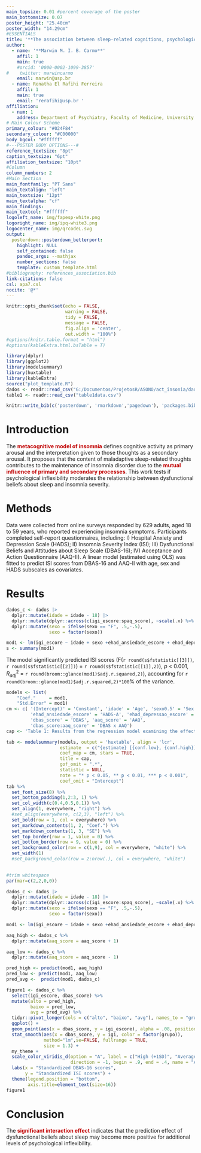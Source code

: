 ```yaml
---
main_topsize: 0.01 #percent coverage of the poster
main_bottomsize: 0.07
poster_height: "25.40cm" 
poster_width: "14.29cm"
#ESSENTIALS
title: '**The association between sleep-related cognitions, psychological flexibility, and insomnia symptoms**'
author:
  - name: '**Marwin M. I. B. Carmo**'
    affil: 1
    main: true
    #orcid: '0000-0002-1099-3857'
#    twitter: marwincarmo 
    email: marwin@usp.br
  - name: Renatha El Rafihi Ferreira
    affil: 1
    main: true
    email: 'rerafihi@usp.br '
affiliation:
  - num: 1
    address: Department of Psychiatry, Faculty of Medicine, University of São Paulo, Brazil
# Main Colour Scheme
primary_colour: "#024F84"
secondary_colour: "#C00000"
body_bgcol: "#ffffff"
#---POSTER BODY OPTIONS---#
reference_textsize: "8pt"
caption_textsize: "6pt"
affiliation_textsize: "10pt"
#Column
column_numbers: 2
#Main Section
main_fontfamily: "PT Sans"
main_textalign: "left"
main_textsize: "12pt"
main_textalpha: "cf"
main_findings:
main_textcol: "#ffffff"
logoleft_name: img/fapesp-white.png
logoright_name: img/ipq-white3.png
logocenter_name: img/qrcodeL.svg
output: 
  posterdown::posterdown_betterport:
    highlight: NULL
    self_contained: false
    pandoc_args: --mathjax
    number_sections: false
    template: custom_template.html
#bibliography: references_association.bib
link-citations: false
csl: apa7.csl
nocite: '@*'
---
```


```r
knitr::opts_chunk$set(echo = FALSE,
                      warning = FALSE,
                      tidy = FALSE,
                      message = FALSE,
                      fig.align = 'center',
                      out.width = "100%")
#options(knitr.table.format = "html") 
#options(kableExtra.html.bsTable = T)
```

```r
library(dplyr)
library(ggplot2)
library(modelsummary)
library(huxtable)
library(kableExtra)
source("plot_template.R")
dados <- readr::read_csv("G:/Documentos/ProjetosR/ASONO/act_insonia/dados/base_arrumada_1409.csv")
table1 <- readr::read_csv("table1data.csv")
```

```r
knitr::write_bib(c('posterdown', 'rmarkdown','pagedown'), 'packages.bib')
```

# Introduction

The <b><span style="color: #C00000;">metacognitive model of insomnia</b></span> defines cognitive activity as primary arousal and the interpretation given to those thoughts as a secondary arousal. It proposes that the content of maladaptive sleep-related thoughts contributes to the maintenance of insomnia disorder due to the  <b><span style="color: #C00000;">mutual influence of primary and secondary processes</b></span>. This work tests if psychological inflexibility moderates the relationship between dysfunctional beliefs about sleep and insomnia severity.

# Methods

Data were collected from online surveys responded by 629 adults, aged 18 to 59 years, who reported experiencing insomnia symptoms. Participants completed self-report questionnaires, including: I) Hospital Anxiety and Depression Scale (HADS); II) Insomnia Severity Index (ISI); III) Dysfunctional Beliefs and Attitudes about Sleep Scale (DBAS-16); IV) Acceptance and Action Questionnaire (AAQ-II). A linear model (estimated using OLS) was fitted to predict ISI scores from DBAS-16 and AAQ-II with age, sex and HADS subscales as covariates.

# Results

```r
dados_c <- dados |> 
  dplyr::mutate(idade = idade - 18) |> 
  dplyr::mutate(dplyr::across(c(igi_escore:spaq_score), ~scale(.x) %>% as.vector)) %>% 
  dplyr::mutate(sexo = ifelse(sexo == "F", .5,-.5),
                sexo = factor(sexo))

mod1 <- lm(igi_escore ~ idade + sexo +ehad_ansiedade_escore + ehad_depressao_escore + dbas_score*aaq_score, data = dados_c)
s <- summary(mod1)
```

The model significantly predicted ISI scores (F(`r round(s$fstatistic[[3]])`, `r round(s$fstatistic[[2]])`) = `r round(s$fstatistic[[1]],2)`), *p* < 0.001, $R^2_{adj}$ = `r round(broom::glance(mod1)$adj.r.squared,2)`), accounting for `r round(broom::glance(mod1)$adj.r.squared,2)*100`% of the variance.

```r

models <- list(
    "Coef."     = mod1,
    "Std.Error" = mod1)
cm <- c( '(Intercept)' = 'Constant', 'idade' = 'Age', 'sexo0.5' = 'Sex',
         'ehad_ansiedade_escore' = 'HADS-A', 'ehad_depressao_escore' = 'HADS-D',
         'dbas_score' = 'DBAS', 'aaq_score' = 'AAQ',
         'dbas_score:aaq_score' = 'DBAS x AAQ')
cap <- 'Table 1: Results from the regression model examining the effects of age, sex, cognitive processes (DBAS-16 and AAQ-II) and anxiety and depressive symptoms on the severity of insomnia.'

tab <- modelsummary(models, output = 'huxtable', align = 'lcr',
                    estimate  = c("{estimate} [{conf.low}, {conf.high}]{stars}", "{std.error}"),
                    coef_map = cm, stars = TRUE, 
                    title = cap, 
                    gof_omit = ".*",
                    statistic = NULL,
                    note = "* p < 0.05, ** p < 0.01, *** p < 0.001",
                    coef_omit = "Intercept") 
tab %>% 
  set_font_size(8) %>% 
  set_bottom_padding(1,2:3, 1) %>% 
  set_col_width(c(0.4,0.5,0.1)) %>%  
  set_align(1, everywhere, "right") %>% 
  #set_align(everywhere, c(2,3), "left") %>%
  set_bold(row = 1, col = everywhere) %>% 
  set_markdown_contents(1, 2, "Coef.") %>% 
  set_markdown_contents(1, 3, "SE") %>%
  set_top_border(row = 1, value = 0) %>% 
  set_bottom_border(row = 9, value = 0) %>% 
  set_background_color(row = c(1,9), col = everywhere, "white") %>% 
  set_width(1)
  #set_background_color(row = 2:nrow(.), col = everywhere, "white") 
  
```

```r
#trim whitespace
par(mar=c(2,2,0,0))

dados_c <- dados |> 
  dplyr::mutate(idade = idade - 18) |> 
  dplyr::mutate(dplyr::across(c(igi_escore:spaq_score), ~scale(.x) %>% as.vector)) %>% 
  dplyr::mutate(sexo = ifelse(sexo == "F", .5,-.5),
                sexo = factor(sexo))

mod1 <- lm(igi_escore ~ idade + sexo +ehad_ansiedade_escore + ehad_depressao_escore + dbas_score*aaq_score, data = dados_c)

aaq_high <- dados_c %>% 
  dplyr::mutate(aaq_score = aaq_score + 1)

aaq_low <- dados_c %>% 
  dplyr::mutate(aaq_score = aaq_score - 1)

pred_high <- predict(mod1, aaq_high)
pred_low <- predict(mod1, aaq_low)
pred_avg <-  predict(mod1, dados_c)

figure1 <- dados_c %>% 
  select(igi_escore, dbas_score) %>% 
  mutate(alto = pred_high,
         baixo = pred_low,
         avg = pred_avg) %>% 
  tidyr::pivot_longer(cols = c("alto", "baixo", "avg"), names_to = "grupo", values_to = "igi") %>% 
  ggplot() +
  geom_point(aes(x = dbas_score, y = igi_escore), alpha = .08, position = "jitter") +
  stat_smooth(aes(x = dbas_score, y = igi, color = factor(grupo)), 
              method="lm",se=FALSE, fullrange = TRUE,
              size = 1.3) +
  my_theme +
  scale_color_viridis_d(option = "A", label = c("High (+1SD)", "Average","Low (-1SD)"), 
                        direction = -1, begin = .9, end = .4, name = "AAQ-II") +
  labs(x = "Standardized DBAS-16 scores",
       y = "Standardized ISI scores") +
  theme(legend.position = "bottom",
        axis.title=element_text(size=16))
figure1
```

# Conclusion

The <b><span style="color: #C00000;">significant interaction effect</b></span> indicates that the prediction effect of dysfunctional beliefs about sleep may become more positive for additional levels of psychological inflexibility.
